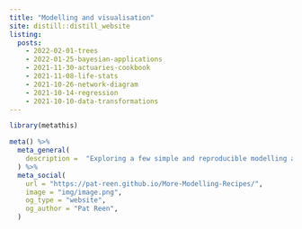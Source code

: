 ```yaml
---
title: "Modelling and visualisation"
site: distill::distill_website
listing: 
  posts:
    - 2022-02-01-trees
    - 2022-01-25-bayesian-applications
    - 2021-11-30-actuaries-cookbook
    - 2021-11-08-life-stats
    - 2021-10-26-network-diagram
    - 2021-10-14-regression 
    - 2021-10-10-data-transformations
---
```


```r
library(metathis)

meta() %>%
  meta_general(
    description =  "Exploring a few simple and reproducible modelling and data visualisation recipes."
  ) %>% 
  meta_social(
    url = "https://pat-reen.github.io/More-Modelling-Recipes/",
    image = "img/image.png",
    og_type = "website",
    og_author = "Pat Reen",
  )
```


